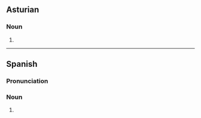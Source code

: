 ==Asturian==

===Noun===
{{head|ast|noun form}}

# {{plural of|ast|canción}}

----

==Spanish==

===Pronunciation===
{{es-pr}}

===Noun===
{{head|es|noun form|g=f-p}}

# {{plural of|es|canción}}